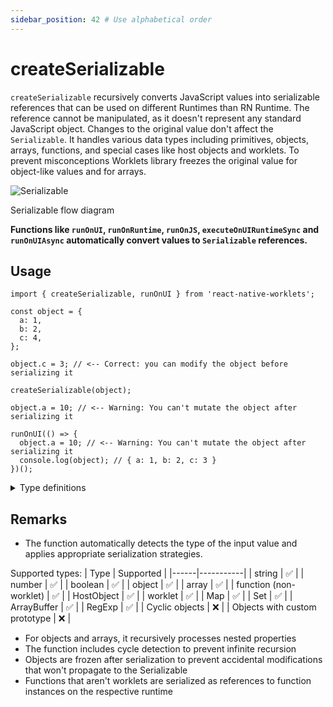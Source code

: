 ```yaml
---
sidebar_position: 42 # Use alphabetical order
---
```


# createSerializable

`createSerializable` recursively converts JavaScript values into serializable references that can be used on different Runtimes than RN Runtime.
The reference cannot be manipulated, as it doesn't represent any standard JavaScript object. Changes to the original value don't affect the `Serializable`.
It handles various data types including primitives, objects, arrays, functions, and special cases like host objects and worklets.
To prevent misconceptions Worklets library freezes the original value for object-like values and for arrays.

![Serializable](/img/serializable.png)

<figcaption style={{ textAlign: 'center' }}>
  Serializable flow diagram
</figcaption>

**Functions like `runOnUI`, `runOnRuntime`, `runOnJS`, `executeOnUIRuntimeSync` and `runOnUIAsync` automatically convert values to `Serializable` references.**

## Usage

```tsx
import { createSerializable, runOnUI } from 'react-native-worklets';

const object = {
  a: 1,
  b: 2,
  c: 4,
};

object.c = 3; // <-- Correct: you can modify the object before serializing it

createSerializable(object);

object.a = 10; // <-- Warning: You can't mutate the object after serializing it

runOnUI(() => {
  object.a = 10; // <-- Warning: You can't mutate the object after serializing it
  console.log(object); // { a: 1, b: 2, c: 3 }
})();
```

<details>
<summary>Type definitions</summary>

```typescript
type SerializableRef<T = unknown> = {
  __serializableRef: true;
  __nativeStateSerializableJSRef: T;
};

function createSerializable<T>(value: T): SerializableRef<T> {
  return value as SerializableRef<T>;
}
```

</details>

## Remarks

- The function automatically detects the type of the input value and applies appropriate serialization strategies.

Supported types:
| Type | Supported |
|------|-----------|
| string | ✅ |
| number | ✅ |
| boolean | ✅ |
| object | ✅ |
| array | ✅ |
| function (non-worklet) | ✅ |
| HostObject | ✅ |
| worklet | ✅ |
| Map | ✅ |
| Set | ✅ |
| ArrayBuffer | ✅ |
| RegExp | ✅ |
| Cyclic objects | ❌ |
| Objects with custom prototype | ❌ |

- For objects and arrays, it recursively processes nested properties
- The function includes cycle detection to prevent infinite recursion
- Objects are frozen after serialization to prevent accidental modifications that won't propagate to the Serializable
- Functions that aren't worklets are serialized as references to function instances on the respective runtime
